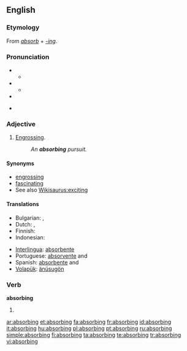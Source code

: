 ==English==

===Etymology===
From ''[[absorb]]'' + ''[[-ing]]''.

===Pronunciation===
* {{a|RP}}
** {{IPA|/əbˈzɔːbɪŋ/; /əbˈsɔːbɪŋ/}}
* {{a|US}}
** {{IPA|/æbˈzɔːrbɪŋ/; /æbˈsɔːrbɪŋ/}}
* {{audio|en-us-absorbing.ogg|Audio (US)}}

* {{rhymes|ɔː(r)bɪŋ}}

===Adjective===
{{en-adj}}

# [[engross|Engrossing]].
#: ''An '''absorbing''' pursuit.''

====Synonyms====
* [[engrossing]]
* [[fascinating]]
* See also [[Wikisaurus:exciting]]

====Translations====
{{trans-top|engrossing}}
* Bulgarian: {{t|bg|поглъщащ|sc=Cyrl}},  {{t|bg|увлекателен|sc=Cyrl}}
* Dutch: {{t+|nl|boeiend}}, {{t-|nl|grijpend}}
* Finnish: {{t-|fi|mukaansatempaava}}
* Indonesian: {{t+|id|penyerap|xs=Indonesian}}
{{trans-mid}}
* [[Interlingua]]: [[absorbente]]
* Portuguese: [[absorvente]] {{m}} and {{f}}
* Spanish: [[absorbente]] {{m}} and {{f}}
* [[Volapük]]: [[änüsugön]]
{{trans-bottom}}

===Verb===
'''absorbing'''

# {{present participle of|[[absorb]]}}

[[ar:absorbing]]
[[et:absorbing]]
[[fa:absorbing]]
[[fr:absorbing]]
[[id:absorbing]]
[[it:absorbing]]
[[hu:absorbing]]
[[pl:absorbing]]
[[pt:absorbing]]
[[ru:absorbing]]
[[simple:absorbing]]
[[fi:absorbing]]
[[ta:absorbing]]
[[te:absorbing]]
[[tr:absorbing]]
[[vi:absorbing]]